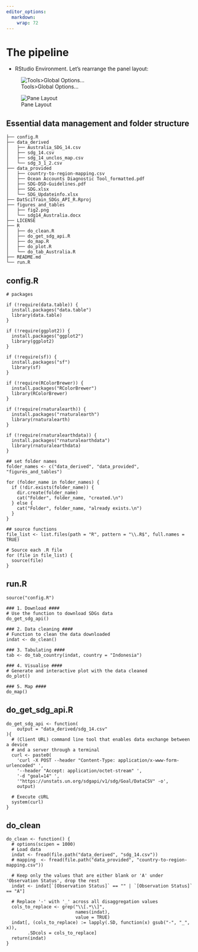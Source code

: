 ```yaml
---
editor_options: 
  markdown: 
    wrap: 72
---
```


# The pipeline

-   RStudio Environment. Let's rearrange the panel layout:

![Tools\>Global Options...](images/img_panel00.png)

![Pane Layout](images/img_panel01.png)

## Essential data management and folder structure

```         
├── config.R
├── data_derived
│   ├── Australia_SDG_14.csv
│   ├── sdg_14.csv
│   ├── sdg_14_unclos_map.csv
│   └── sdg_3_1_2.csv
├── data_provided
│   ├── country-to-region-mapping.csv
│   ├── Ocean Accounts Diagnostic Tool_formatted.pdf
│   ├── SDG-DSD-Guidelines.pdf
│   ├── SDG.xlsx
│   └── SDG_Updateinfo.xlsx
├── DatSciTrain_SDGs_API_R.Rproj
├── figures_and_tables
│   ├── fig2.png
│   └── sdg14_Australia.docx
├── LICENSE
├── R
│   ├── do_clean.R
│   ├── do_get_sdg_api.R
│   ├── do_map.R
│   ├── do_plot.R
│   └── do_tab_Australia.R
├── README.md
└── run.R
```

## config.R

```         
# packages

if (!require(data.table)) {
  install.packages("data.table")
  library(data.table)
}

if (!require(ggplot2)) {
  install.packages("ggplot2")
  library(ggplot2)
}

if (!require(sf)) {
  install.packages("sf")
  library(sf)
}

if (!require(RColorBrewer)) {
  install.packages("RColorBrewer")
  library(RColorBrewer)
}

if (!require(rnaturalearth)) {
  install.packages("rnaturalearth")
  library(rnaturalearth)
}

if (!require(rnaturalearthdata)) {
  install.packages("rnaturalearthdata")
  library(rnaturalearthdata)
}

## set folder names
folder_names <- c("data_derived", "data_provided", "figures_and_tables")

for (folder_name in folder_names) {
  if (!dir.exists(folder_name)) {
    dir.create(folder_name)
    cat("Folder", folder_name, "created.\n")
  } else {
    cat("Folder", folder_name, "already exists.\n")
  }
}

## source functions
file_list <- list.files(path = "R", pattern = "\\.R$", full.names = TRUE)

# Source each .R file
for (file in file_list) {
  source(file)
}
```

## run.R

```         
source("config.R")

### 1. Download ####
# Use the function to download SDGs data
do_get_sdg_api()

### 2. Data cleaning ####
# Function to clean the data downloaded
indat <- do_clean()

### 3. Tabulating ####
tab <- do_tab_country(indat, country = "Indonesia")

### 4. Visualise ####
# Generate and interactive plot with the data cleaned
do_plot()

### 5. Map ####
do_map()
```

## do_get_sdg_api.R

```         
do_get_sdg_api <- function(
    output = "data_derived/sdg_14.csv"
){
  # (Client URL) command line tool that enables data exchange between a device 
  # and a server through a terminal
  curl <- paste0(
    'curl -X POST --header "Content-Type: application/x-www-form-urlencoded" ',
    '--header "Accept: application/octet-stream" ',
    '-d "goal=14" ',
    '"https://unstats.un.org/sdgapi/v1/sdg/Goal/DataCSV" -o', 
    output)
  
  # Execute cURL
  system(curl)
}
```

## do_clean

```         
do_clean <- function() {
  # options(scipen = 1000)
  # Load data
  indat <- fread(file.path("data_derived", "sdg_14.csv"))
  # mapping  <- fread(file.path("data_provided", "country-to-region-mapping.csv"))
  
  # Keep only the values that are either blank or 'A' under 'Observation Status', drop the rest
  indat <- indat[`[Observation Status]` == "" | `[Observation Status]` == "A"]
  
  # Replace '-' with '_' across all disaggregation values
  cols_to_replace <- grep("\\[.*\\]",
                          names(indat), 
                          value = TRUE)
  indat[, (cols_to_replace) := lapply(.SD, function(x) gsub("-", "_", x)), 
        .SDcols = cols_to_replace]
  return(indat)
}
```
